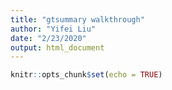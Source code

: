 ```yaml
---
title: "gtsummary walkthrough"
author: "Yifei Liu"
date: "2/23/2020"
output: html_document
---
```


```r
knitr::opts_chunk$set(echo = TRUE)
```



```r


```

